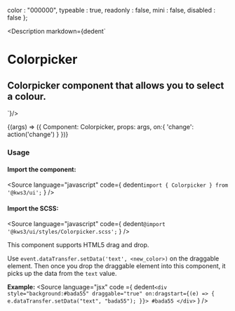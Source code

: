 
  color : "000000",
  typeable : true,
  readonly : false,
  mini : false,
  disabled : false
};


<Version />

<Meta
  title="Forms/Colorpicker"
  component={Colorpicker}
  args={args}
/>

<Description markdown={dedent`
# Colorpicker
## Colorpicker component that allows you to select a colour.
`}/>

<Canvas>
  <Story
  name="Colorpicker"
  args={args}
  >
  {(args) => ({
    Component: Colorpicker,
    props: args,
    on:{
      'change': action('change')
    }
  })}
  </Story>
</Canvas>

<ArgsTable story="Colorpicker" />

### Usage
#### Import the component:
<Source
  language="javascript"
  code={
    dedent`import { Colorpicker } from '@kws3/ui';`
  }
/>

#### Import the SCSS:
<Source
  language="javascript"
  code={
    dedent`@import '@kws3/ui/styles/Colorpicker.scss';`
  }
/>

<div class="notification is-info is-light">
  This component supports HTML5 drag and drop.

  Use `event.dataTransfer.setData('text', <new_color>)` on the draggable element.
  Then once you drop the draggable element into this component, it picks up the data from the `text` value.

  **Example:**
  <Source
    language="jsx"
    code ={
    dedent`<div
      style="background:#bada55"
      draggable="true"
      on:dragstart={(e) => {
        e.dataTransfer.setData("text", "bada55");
      }}>
      #bada55
    </div>`
  } />
</div>
